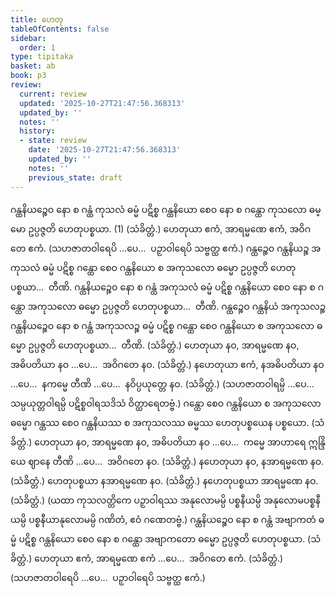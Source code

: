 ```yaml
---
title: ဟေတု
tableOfContents: false
sidebar:
  order: 1
type: tipitaka
basket: ab
book: p3
review:
  current: review
  updated: '2025-10-27T21:47:56.368313'
  updated_by: ''
  notes: ''
  history:
  - state: review
    date: '2025-10-27T21:47:56.368313'
    updated_by: ''
    notes: ''
    previous_state: draft
---
```



<ReviewStatus review={frontmatter.review} showDetails={true} />

<HypothesisAnnotation frontmatter={frontmatter} />

<DynamicBreadcrumb />

<Division number="24" book="p3" e="ch" v="39" p="381">

<Paragraph number="1847" book="p3">
ဂန္ထနိယဉ္စေဝ နော စ ဂန္ထံ ကုသလံ ဓမ္မံ ပဋိစ္စ ဂန္ထနိယော စေဝ နော စ ဂန္ထော ကုသလော ဓမ္မော ဥပ္ပဇ္ဇတိ ဟေတုပစ္စယာ. (1) (သံခိတ္တံ.)
</Paragraph>

</Division>
<Division number="25" book="p3" e="ch" v="39" p="382">

<Paragraph number="1848" book="p3">
ဟေတုယာ ဧကံ, အာရမ္မဏေ ဧကံ, အဝိဂတေ ဧကံ.
</Paragraph>

<Paragraph number="1849" book="p3">
(သဟဇာတဝါရေပိ …ပေ…  ပဉှာဝါရေပိ သဗ္ဗတ္ထ ဧကံ.)
</Paragraph>

</Division>
<Division number="26" book="p3" e="ch" v="39" p="382">

<Paragraph number="1850" book="p3">
ဂန္ထဉ္စေဝ ဂန္ထနိယဉ္စ အကုသလံ ဓမ္မံ ပဋိစ္စ ဂန္ထော စေဝ ဂန္ထနိယော စ အကုသလော ဓမ္မော ဥပ္ပဇ္ဇတိ ဟေတုပစ္စယာ…  တီဏိ.
</Paragraph>

<Paragraph number="1851" book="p3">
ဂန္ထနိယဉ္စေဝ နော စ ဂန္ထံ အကုသလံ ဓမ္မံ ပဋိစ္စ ဂန္ထနိယော စေဝ နော စ ဂန္ထော အကုသလော ဓမ္မော ဥပ္ပဇ္ဇတိ ဟေတုပစ္စယာ…  တီဏိ.
</Paragraph>

<Paragraph number="1852" book="p3">
ဂန္ထဉ္စေဝ ဂန္ထနိယံ အကုသလဉ္စ ဂန္ထနိယဉ္စေဝ နော စ ဂန္ထံ အကုသလဉ္စ ဓမ္မံ ပဋိစ္စ ဂန္ထော စေဝ ဂန္ထနိယော စ အကုသလော ဓမ္မော ဥပ္ပဇ္ဇတိ ဟေတုပစ္စယာ…  တီဏိ. (သံခိတ္တံ.)
</Paragraph>

</Division>
<Division number="27" book="p3" e="ch" v="39" p="382">

<Paragraph number="1853" book="p3">
ဟေတုယာ နဝ, အာရမ္မဏေ နဝ, အဓိပတိယာ နဝ …ပေ…  အဝိဂတေ နဝ. (သံခိတ္တံ.)
</Paragraph>

<Paragraph number="1854" book="p3">
နဟေတုယာ ဧကံ, နအဓိပတိယာ နဝ …ပေ…  နကမ္မေ တီဏိ …ပေ…  နဝိပ္ပယုတ္တေ နဝ. (သံခိတ္တံ.)
</Paragraph>

<Paragraph number="1855" book="p3">
(သဟဇာတဝါရမ္ပိ …ပေ…  သမ္ပယုတ္တဝါရမ္ပိ ပဋိစ္စဝါရသဒိသံ ဝိတ္ထာရေတဗ္ဗံ.)
</Paragraph>

</Division>
<Division number="28" book="p3" e="ch" v="39" p="382">

<Paragraph number="1856" book="p3">
ဂန္ထော စေဝ ဂန္ထနိယော စ အကုသလော ဓမ္မော ဂန္ထဿ စေဝ ဂန္ထနိယဿ စ အကုသလဿ ဓမ္မဿ ဟေတုပစ္စယေန ပစ္စယော. (သံခိတ္တံ.)
</Paragraph>

</Division>
<Division number="29" book="p3" e="ch" v="39" p="382">

<Paragraph number="1857" book="p3">
ဟေတုယာ နဝ, အာရမ္မဏေ နဝ, အဓိပတိယာ နဝ …ပေ…  ကမ္မေ အာဟာရေ ဣန္ဒြိယေ ဈာနေ တီဏိ …ပေ…  အဝိဂတေ နဝ. (သံခိတ္တံ.)
</Paragraph>

</Division>
<Division number="30" book="p3" e="ch" v="39" p="382">

<Paragraph number="1858" book="p3">
နဟေတုယာ နဝ, နအာရမ္မဏေ နဝ. (သံခိတ္တံ.)
</Paragraph>

<Paragraph number="1859" book="p3">
ဟေတုပစ္စယာ နအာရမ္မဏေ နဝ. (သံခိတ္တံ.)
</Paragraph>

<Paragraph number="1860" book="p3">
နဟေတုပစ္စယာ အာရမ္မဏေ နဝ. (သံခိတ္တံ.)
</Paragraph>

<Paragraph number="1861" book="p3">
(ယထာ ကုသလတ္တိကေ ပဉှာဝါရဿ အနုလောမမ္ပိ ပစ္စနီယမ္ပိ အနုလောမပစ္စနီယမ္ပိ ပစ္စနီယာနုလောမမ္ပိ ဂဏိတံ, ဧဝံ ဂဏေတဗ္ဗံ.)
</Paragraph>

</Division>
<Division number="31" book="p3" e="ch" v="39" p="382">

<Paragraph number="1862" book="p3">
ဂန္ထနိယဉ္စေဝ နော စ ဂန္ထံ အဗျာကတံ ဓမ္မံ ပဋိစ္စ ဂန္ထနိယော စေဝ နော စ ဂန္ထော အဗျာကတော ဓမ္မော ဥပ္ပဇ္ဇတိ ဟေတုပစ္စယာ. (သံခိတ္တံ.)
</Paragraph>

</Division>
<Division number="32" book="p3" e="ch" v="39" p="382">

<Paragraph number="1863" book="p3">
ဟေတုယာ ဧကံ, အာရမ္မဏေ ဧကံ …ပေ…  အဝိဂတေ ဧကံ. (သံခိတ္တံ.)
</Paragraph>

<Paragraph number="1864" book="p3">
(သဟဇာတဝါရေပိ …ပေ…  ပဉှာဝါရေပိ သဗ္ဗတ္ထ ဧကံ.)
</Paragraph>
</Division>